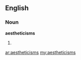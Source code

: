 ==English==

===Noun===
'''aestheticisms'''

# {{plural of|[[aestheticism]]}}

[[ar:aestheticisms]]
[[my:aestheticisms]]